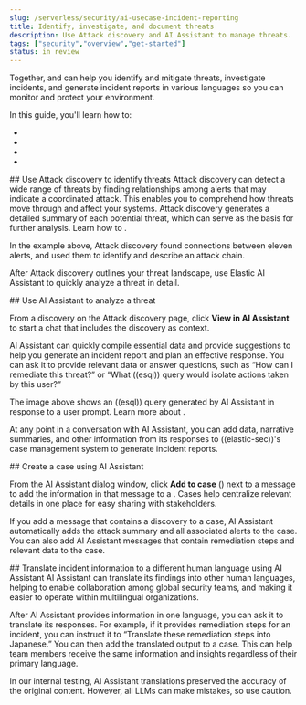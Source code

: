 ```yaml
---
slug: /serverless/security/ai-usecase-incident-reporting
title: Identify, investigate, and document threats
description: Use Attack discovery and AI Assistant to manage threats. 
tags: ["security","overview","get-started"]
status: in review
---
```


Together, <DocLink slug="/serverless/security/ai-assistant" text="Elastic AI Assistant"/> and <DocLink slug="/serverless/security/attack-discovery" text="Attack discovery"/> can help you identify and mitigate threats, investigate incidents, and generate incident reports in various languages so you can monitor and protect your environment. 

In this guide, you'll learn how to:

* <DocLink slug="/serverless/security/ai-usecase-incident-reporting" section="use-case-incident-reporting-use-attack-discovery-to-identify-threats" text="Use Attack discovery to identify threats"/>
* <DocLink slug="/serverless/security/ai-usecase-incident-reporting" section="use-case-incident-reporting-use-ai-assistant-to-analyze-a-threat" text="Use AI Assistant to analyze a threat"/>
* <DocLink slug="/serverless/security/ai-usecase-incident-reporting" section="use-case-incident-reporting-create-a-case-using-ai-assistant" text="Create a case using AI Assistant"/>
* <DocLink slug="/serverless/security/ai-usecase-incident-reporting" section="use-case-incident-reporting-translate" text="Translate incident information to a different human language using AI Assistant"/>


<div id="use-case-incident-reporting-use-attack-discovery-to-identify-threats"/>
## Use Attack discovery to identify threats
Attack discovery can detect a wide range of threats by finding relationships among alerts that may indicate a coordinated attack. This enables you to comprehend how threats move through and affect your systems. Attack discovery generates a detailed summary of each potential threat, which can serve as the basis for further analysis. Learn how to <DocLink slug="/serverless/security/attack-discovery" text="get started with Attack discovery"/>.

<DocImage url="images/attck-disc-11-alerts-disc.png" alt="An Attack discovery card showing an attack with 11 related alerts"/>

In the example above, Attack discovery found connections between eleven alerts, and used them to identify and describe an attack chain.

After Attack discovery outlines your threat landscape, use Elastic AI Assistant to quickly analyze a threat in detail. 

<div id="use-case-incident-reporting-use-ai-assistant-to-analyze-a-threat"/>
## Use AI Assistant to analyze a threat

From a discovery on the Attack discovery page, click **View in AI Assistant** to start a chat that includes the discovery as context. 

AI Assistant can quickly compile essential data and provide suggestions to help you generate an incident report and plan an effective response. You can ask it to provide relevant data or answer questions, such as “How can I remediate this threat?” or “What ((esql)) query would isolate actions taken by this user?” 

<DocImage url="images/attck-disc-esql-query-gen-example.png" alt="An AI Assistant dialogue in which the user asks for a purpose-built ES|QL query" />

The image above shows an ((esql)) query generated by AI Assistant in response to a user prompt. Learn more about <DocLink slug="/serverless/security/ai-assistant-esql-queries" text="using AI Assistant for ES|QL"/>.

At any point in a conversation with AI Assistant, you can add data, narrative summaries, and other information from its responses to ((elastic-sec))'s case management system to generate incident reports. 

<div id="use-case-incident-reporting-create-a-case-using-ai-assistant"/>
## Create a case using AI Assistant

From the AI Assistant dialog window, click **Add to case** (<DocIcon type="addDataApp" title="Add data" />) next to a message to add the information in that message to a <DocLink slug="/serverless/security/cases-overview" text="case"/>. Cases help centralize relevant details in one place for easy sharing with stakeholders.

If you add a message that contains a discovery to a case, AI Assistant automatically adds the attack summary and all associated alerts to the case. You can also add AI Assistant messages that contain remediation steps and relevant data to the case. 

<div id="use-case-incident-reporting-translate"/>
## Translate incident information to a different human language using AI Assistant
AI Assistant can translate its findings into other human languages, helping to enable collaboration among global security teams, and making it easier to operate within multilingual organizations. 

After AI Assistant provides information in one language, you can ask it to translate its responses. For example, if it provides remediation steps for an incident, you can instruct it to “Translate these remediation steps into Japanese.” You can then add the translated output to a case. This can help team members receive the same information and insights regardless of their primary language.

<DocCallOut title="Note">
In our internal testing, AI Assistant translations preserved the accuracy of the original content. However, all LLMs can make mistakes, so use caution.
</DocCallOut>
